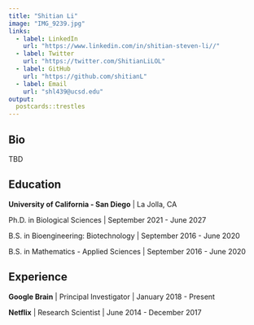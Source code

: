 ```yaml
---
title: "Shitian Li"
image: "IMG_9239.jpg"
links:
  - label: LinkedIn
    url: "https://www.linkedin.com/in/shitian-steven-li//"
  - label: Twitter
    url: "https://twitter.com/ShitianLiLOL"
  - label: GitHub
    url: "https://github.com/shitianL"
  - label: Email
    url: "shl439@ucsd.edu"
output:
  postcards::trestles
---
```

 
## Bio

TBD

## Education

**University of California - San Diego** | La Jolla, CA

Ph.D. in Biological Sciences | September 2021 - June 2027

B.S. in Bioengineering: Biotechnology | September 2016 - June 2020

B.S. in Mathematics - Applied Sciences | September 2016 - June 2020

## Experience

**Google Brain** | Principal Investigator | January 2018 - Present

**Netflix** | Research Scientist | June 2014 - December 2017